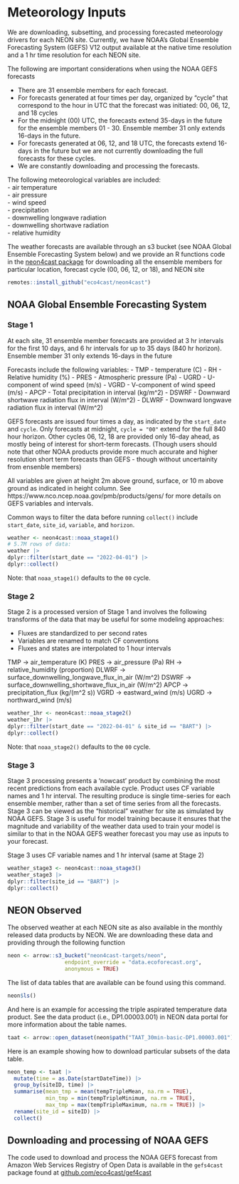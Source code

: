 # Meteorology Inputs

We are downloading, subsetting, and processing forecasted meteorology drivers for each NEON site. Currently, we have NOAA's Global Ensemble Forecasting System (GEFS) V12 output available at the native time resolution and a 1 hr time resolution for each NEON site.

The following are important considerations when using the NOAA GEFS forecasts

-   There are 31 ensemble members for each forecast.
-   For forecasts generated at four times per day, organized by "cycle" that correspond to the hour in UTC that the forecast was initiated: 00, 06, 12, and 18 cycles
-   For the midnight (00) UTC, the forecasts extend 35-days in the future for the ensemble members 01 - 30. Ensemble member 31 only extends 16-days in the future.
-   For forecasts generated at 06, 12, and 18 UTC, the forecasts extend 16-days in the future but we are not currently downloading the full forecasts for these cycles.\
-   We are constantly downloading and processing the forecasts.

The following meteorological variables are included:\
- air temperature\
- air pressure\
- wind speed\
- precipitation\
- downwelling longwave radiation\
- downwelling shortwave radiation\
- relative humidity

The weather forecasts are available through an s3 bucket (see NOAA Global Ensemble Forecasting System below) and we provide an R functions code in the [neon4cast package](https://github.com/eco4cast/neon4cast) for downloading all the ensemble members for particular location, forecast cycle (00, 06, 12, or 18), and NEON site

```r
remotes::install_github("eco4cast/neon4cast")
```

## NOAA Global Ensemble Forecasting System

### Stage 1

At each site, 31 ensemble member forecasts are provided at 3 hr intervals for the first 10 days, and 6 hr intervals for up to 35 days (840 hr horizon). Ensemble member 31 only extends 16-days in the future

Forecasts include the following variables: - TMP - temperature (C) - RH - Relative humidity (%) - PRES - Atmospheric pressure (Pa) - UGRD - U-component of wind speed (m/s) - VGRD - V-component of wind speed (m/s) - APCP - Total precipitation in interval (kg/m\^2) - DSWRF - Downward shortwave radiation flux in interval (W/m\^2) - DLWRF - Downward longwave radiation flux in interval (W/m\^2)

GEFS forecasts are issued four times a day, as indicated by the `start_date` and `cycle`. Only forecasts at midnight, `cycle = "00"` extend for the full 840 hour horizon. Other cycles 06, 12, 18 are provided only 16-day ahead, as mostly being of interest for short-term forecasts. (Though users should note that other NOAA products provide more much accurate and higher resolution short term forecasts than GEFS - though without uncertainity from ensenble members)

All variables are given at height 2m above ground, surface, or 10 m above ground as indicated in height column. See https://www.nco.ncep.noaa.gov/pmb/products/gens/ for more details on GEFS variables and intervals.

Common ways to filter the data before running `collect()` include `start_date`, `site_id`, `variable`, and `horizon`.

```r
weather <- neon4cast::noaa_stage1()
# 5.7M rows of data:
weather |> 
dplyr::filter(start_date == "2022-04-01") |>
dplyr::collect()
```

Note: that `noaa_stage1()` defaults to the `00` cycle.

### Stage 2

Stage 2 is a processed version of Stage 1 and involves the following transforms of the data that may be useful for some modeling approaches:

-   Fluxes are standardized to per second rates
-   Variables are renamed to match CF conventions
-   Fluxes and states are interpolated to 1 hour intervals

TMP -\> air_temperature (K) PRES -\> air_pressure (Pa) RH -\> relative_humidity (proportion) DLWRF -\> surface_downwelling_longwave_flux_in_air (W/m\^2) DSWRF -\> surface_downwelling_shortwave_flux_in_air (W/m\^2) APCP -\> precipitation_flux (kg/(m\^2 s)) VGRD -\> eastward_wind (m/s) UGRD -\> northward_wind (m/s)

```r
weather_1hr <- neon4cast::noaa_stage2()
weather_1hr |> 
dplyr::filter(start_date == "2022-04-01" & site_id == "BART") |>
dplyr::collect()
```

Note: that `noaa_stage2()` defaults to the `00` cycle.

### Stage 3

Stage 3 processing presents a 'nowcast' product by combining the most recent predictions from each available cycle. Product uses CF variable names and 1 hr interval. The resulting produce is single time-series for each ensemble member, rather than a set of time series from all the forecasts. Stage 3 can be viewed as the "historical" weather for site as simulated by NOAA GEFS. Stage 3 is useful for model training because it ensures that the magnitude and variability of the weather data used to train your model is similar to that in the NOAA GEFS weather forecast you may use as inputs to your forecast.

Stage 3 uses CF variable names and 1 hr interval (same at Stage 2)

```r
weather_stage3 <- neon4cast::noaa_stage3()
weather_stage3 |> 
dplyr::filter(site_id == "BART") |>
dplyr::collect()
```

## NEON Observed

The observed weather at each NEON site as also available in the monthly released data products by NEON. We are downloading these data and providing through the following function

```r
neon <- arrow::s3_bucket("neon4cast-targets/neon",
                  endpoint_override = "data.ecoforecast.org",
                  anonymous = TRUE)
```

The list of data tables that are available can be found using this command.

```r
neon$ls()
```

And here is an example for accessing the triple aspirated temperature data product. See the data product (i.e., DP1.00003.001) in NEON data portal for more information about the table names.

```r
taat <- arrow::open_dataset(neon$path("TAAT_30min-basic-DP1.00003.001")) 
```

Here is an example showing how to download particular subsets of the data table.

```r
neon_temp <- taat |>
  mutate(time = as.Date(startDateTime)) |>
  group_by(siteID, time) |>
  summarise(mean_tmp = mean(tempTripleMean, na.rm = TRUE),
            min_tmp = min(tempTripleMinimum, na.rm = TRUE),
            max_tmp = max(tempTripleMaximum, na.rm = TRUE)) |>
  rename(site_id = siteID) |>
  collect()

```

## Downloading and processing of NOAA GEFS

The code used to download and process the NOAA GEFS forecast from Amazon Web Services Registry of Open Data is available in the `gefs4cast` package found at [github.com/eco4cast/gef4cast](https://github.com/eco4cast/gef4cast)
